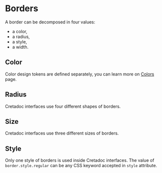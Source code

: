 
<Meta of={BordersStories} />

# Borders

A border can be decomposed in four values:

- a color,
- a radius,
- a style,
- a width.

## Color

Color design tokens are defined separately, you can learn more on [Colors](/docs/themes-tokens-colors--docs) page.

## Radius

Cretadoc interfaces use four different shapes of borders.

<Story of={BordersStories.Radius} />

## Size

Cretadoc interfaces use three different sizes of borders.

<Story of={BordersStories.Size} />

## Style

Only one style of borders is used inside Cretadoc interfaces. The value of `border.style.regular` can be any CSS keyword accepted in `style` attribute.

<Story of={BordersStories.Style} />
